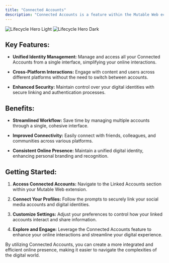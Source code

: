 ```yaml
---
title: "Connected Accounts"
description: "Connected Accounts is a feature within the Mutable Web ecosystem that enables users to connect multiple social media profiles and digital identities. This integration allows for seamless interaction across various platforms, enhancing user experience and fostering a more interconnected digital presence."
---
```


<img alt="Lifecycle Hero Light" class="block dark:hidden" src="/images/products/ca/ca-light.png" />

<img alt="Lifecycle Hero Dark" class="hidden dark:block" src="/images/products/ca/ca-dark.png" />

## **Key Features:**

* **Unified Identity Management:** Manage and access all your Connected Accounts from a single interface, simplifying your online interactions.

* **Cross-Platform Interactions:** Engage with content and users across different platforms without the need to switch between accounts.

* **Enhanced Security:** Maintain control over your digital identities with secure linking and authentication processes.

## **Benefits:**

* **Streamlined Workflow:** Save time by managing multiple accounts through a single, cohesive interface.

* **Improved Connectivity:** Easily connect with friends, colleagues, and communities across various platforms.

* **Consistent Online Presence:** Maintain a unified digital identity, enhancing personal branding and recognition.

## **Getting Started:**

1. **Access Connected Accounts:** Navigate to the Linked Accounts section within your Mutable Web extension.

2. **Connect Your Profiles:** Follow the prompts to securely link your social media accounts and digital identities.

3. **Customize Settings:** Adjust your preferences to control how your linked accounts interact and share information.

4. **Explore and Engage:** Leverage the Connected Accounts feature to enhance your online interactions and streamline your digital experience.

By utilizing Connected Accounts, you can create a more integrated and efficient online presence, making it easier to navigate the complexities of the digital world.